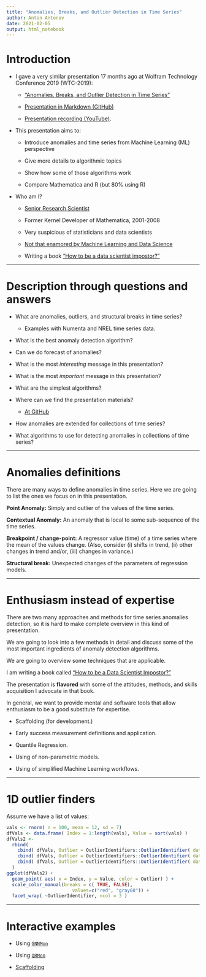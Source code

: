```yaml
---
title: "Anomalies, Breaks, and Outlier Detection in Time Series"
author: Anton Antonov
date: 2021-02-05
output: html_notebook
---
```


<style type="text/css">
.main-container {
  max-width: 1800px;
  margin-left: auto;
  margin-right: auto;
}
</style>


# Introduction

- I gave a very similar presentation 17 months ago at Wolfram Technology Conference 2019 (WTC-2019):
  
  - ["Anomalies, Breaks, and Outlier Detection in Time Series"](https://github.com/antononcube/SimplifiedMachineLearningWorkflows-book/tree/master/Presentations/WTC-2019)
  
  - [Presentation in Markdown (GitHub)](https://github.com/antononcube/SimplifiedMachineLearningWorkflows-book/blob/master/Presentations/WTC-2019/Anomalies-breaks-and-outliers-detection-in-time-series.md)
  
  - [Presentation recording (YouTube)](https://www.youtube.com/watch?v=h_fLb6YU87c).
  
- This presentation aims to:
 
  - Introduce anomalies and time series from Machine Learning (ML) perspective
  
  - Give more details to algorithmic topics
  
  - Show how some of those algorithms work 
  
  - Compare Mathematica and R (but 80% using R)
  
- Who am I?

  - [Senior Research Scientist](https://github.com/antononcube)
  
  - Former Kernel Developer of Mathematica, 2001-2008
  
  - Very suspicious of statisticians and data scientists
  
  - [Not that enamored by Machine Learning and Data Science](https://mathematicaforprediction.wordpress.com/2018/02/21/applying-artificial-intelligence-and-machine-learning-to-finance-and-technology/)
  
  - Writing a book ["How to be a data scientist impostor?"](https://github.com/antononcube/HowToBeADataScientistImpostor-book)
  
-----

# Description through questions and answers

- What are anomalies, outliers, and structural breaks in time series?
 
  - Examples with Numenta and NREL time series data.

- What is the best anomaly detection algorithm?

- Can we do forecast of anomalies?

- What is the most *interesting* message in this presentation?

- What is the most *important* message in this presentation?

- What are the simplest algorithms?

- Where can we find the presentation materials? 

  - [At GitHub](https://github.com/antononcube/SimplifiedMachineLearningWorkflows-book/tree/master/R/ChampaignUrbanaDataScienceUserGroup-Meetup-February-2021)

- How anomalies are extended for collections of time series?

- What algorithms to use for detecting anomalies in collections of time series?

-----

# Anomalies definitions

There are many ways to define anomalies in time series. Here we are going to list the ones we focus on in this presentation.

**Point Anomaly:** Simply and outlier of the values of the time series.

**Contextual Anomaly:** An anomaly that is local to some sub-sequence of the time series.

**Breakpoint / change-point:** A regressor value (time) of a time series where the mean of the values change. (Also, consider (i) shifts in trend, (ii) other changes in trend and/or, (iii) changes in variance.)

**Structural break:** Unexpected changes of the parameters of regression models.


-----

# Enthusiasm instead of expertise

There are two many approaches and methods for time series anomalies detection, so it is hard to make complete overview in this kind of presentation.

We are going to look into a few methods in detail and discuss some of the most important ingredients of anomaly detection algorithms.

We are going to overview some techniques that are applicable.

I am writing a book called ["How to be a Data Scientist Impostor?"](https://github.com/antononcube/HowToBeADataScientistImpostor-book)

The presentation is **flavored** with some of the attitudes, methods, and skills acquisition I advocate in that book. 

In general, we want to provide mental and software tools that allow enthusiasm to be a good substitute for expertise.

- Scaffolding (for development.)

- Early success measurement definitions and application.

- Quantile Regression.

- Using of non-parametric models.

- Using of simplified Machine Learning workflows.


-----

# 1D outlier finders

Assume we have a list of values: 

```r
vals <- rnorm( n = 100, mean = 12, sd = 7)
dfVals <- data.frame( Index = 1:length(vals), Value = sort(vals) )
dfVals2 <- 
  rbind(
    cbind( dfVals, Outlier = OutlierIdentifiers::OutlierIdentifier( data = dfVals$Value, identifier = HampelIdentifierParameters ), OutlierIdentifier = "HampelIdentifierParameters" ),
    cbind( dfVals, Outlier = OutlierIdentifiers::OutlierIdentifier( data = dfVals$Value, identifier = SPLUSQuartileIdentifierParameters), OutlierIdentifier = "SPLUSQuartileIdentifierParameters" ),
    cbind( dfVals, Outlier = OutlierIdentifiers::OutlierIdentifier( data = dfVals$Value, identifier = QuartileIdentifierParameters ), OutlierIdentifier = "QuartileIdentifierParameters" )
  )
ggplot(dfVals2) +
  geom_point( aes( x = Index, y = Value, color = Outlier) ) +
  scale_color_manual(breaks = c( TRUE, FALSE),
                        values=c("red", "gray60")) +
  facet_wrap( ~OutlierIdentifier, ncol = 3 )
```

-----

# Interactive examples

- Using [`GNNMon`](https://antononcube.shinyapps.io/GNNMonTimeSeriesAnomaliesDetection/)

- Using [`QRMon`](https://antononcube.shinyapps.io/QRMonAnomaliesDetection/)

- [Scaffolding](https://htmlpreview.github.io/?https://github.com/antononcube/SimplifiedMachineLearningWorkflows-book/blob/master/R/ChampaignUrbanaDataScienceUserGroup-Meetup-February-2021/notebooks/Scaffolding-examples.nb.html)
